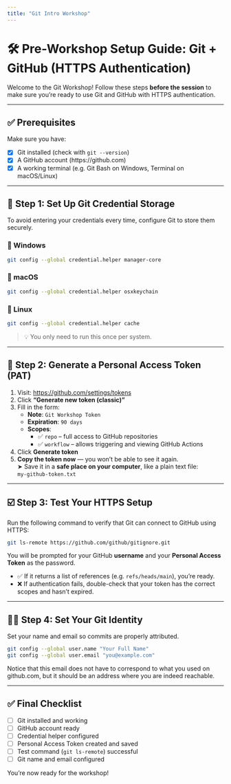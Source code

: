 ```yaml
---
title: "Git Intro Workshop"
---
```



# 🛠️ Pre-Workshop Setup Guide: Git + GitHub (HTTPS Authentication)

Welcome to the Git Workshop! Follow these steps **before the session** to make sure you're ready to use Git and GitHub with HTTPS authentication.

---

## ✅ Prerequisites

Make sure you have:

- [x] Git installed (check with `git --version`)
- [x] A GitHub account (https://github.com)
- [x] A working terminal (e.g. Git Bash on Windows, Terminal on macOS/Linux)

---

## 🔐 Step 1: Set Up Git Credential Storage

To avoid entering your credentials every time, configure Git to store them securely.

### 🔹 Windows

```bash
git config --global credential.helper manager-core
```

### 🔹 macOS

```bash
git config --global credential.helper osxkeychain
```

### 🔹 Linux

```bash
git config --global credential.helper cache
```

> 💡 You only need to run this once per system.

---

## 🧾 Step 2: Generate a Personal Access Token (PAT)

1. Visit: [https://github.com/settings/tokens](https://github.com/settings/tokens)
2. Click **"Generate new token (classic)"**
3. Fill in the form:
   - **Note**: `Git Workshop Token`
   - **Expiration**: `90 days`
   - **Scopes**:
     - ✅ `repo` – full access to GitHub repositories
     - ✅ `workflow` – allows triggering and viewing GitHub Actions
4. Click **Generate token**
5. **Copy the token now** — you won’t be able to see it again.  
   ➤ Save it in a **safe place on your computer**, like a plain text file:  
   `my-github-token.txt`

---

## ☑️ Step 3: Test Your HTTPS Setup

Run the following command to verify that Git can connect to GitHub using HTTPS:

```bash
git ls-remote https://github.com/github/gitignore.git
```

You will be prompted for your GitHub **username** and your **Personal Access Token** as the password.

- ✅ If it returns a list of references (e.g. `refs/heads/main`), you're ready.
- ❌ If authentication fails, double-check that your token has the correct scopes and hasn't expired.

---

## 🧑‍💻 Step 4: Set Your Git Identity

Set your name and email so commits are properly attributed.

```bash
git config --global user.name "Your Full Name"
git config --global user.email "you@example.com"
```

Notice that this email does not have to correspond to what you used on github.com, but it should be an address where you are indeed reachable.

---

## ✅ Final Checklist

- [ ] Git installed and working
- [ ] GitHub account ready
- [ ] Credential helper configured
- [ ] Personal Access Token created and saved
- [ ] Test command (`git ls-remote`) successful
- [ ] Git name and email configured

You're now ready for the workshop!
